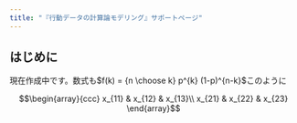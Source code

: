 ```yaml
---
title: "『行動データの計算論モデリング』サポートページ"
---
```


## はじめに
現在作成中です。数式も$f(k) = {n \choose k} p^{k} (1-p)^{n-k}$このように

$$\begin{array}{ccc}
x_{11} & x_{12} & x_{13}\\
x_{21} & x_{22} & x_{23}
\end{array}$$